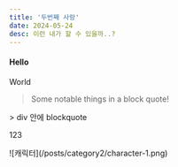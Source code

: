 ```yaml
---
title: '두번째 사랑'
date: 2024-05-24
desc: 이런 내가 할 수 있을까..?
---
```


#### Hello

World


> Some notable things in a block quote!

<div className="note">
  > div 안에 blockquote
</div>

<Callout type="warn">123 </Callout>

<div style={{width: "100px"}}>
![캐릭터](/posts/category2/character-1.png)
</div>

